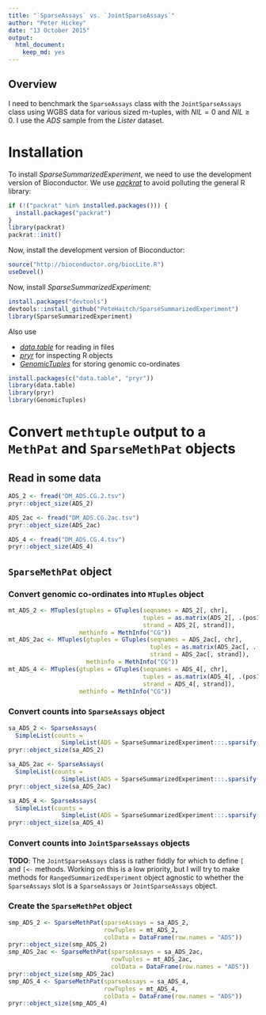 ```yaml
---
title: "`SparseAssays` vs. `JointSparseAssays`"
author: "Peter Hickey"
date: "13 October 2015"
output: 
  html_document: 
    keep_md: yes
---
```


## Overview

I need to benchmark the `SparseAssays` class with the `JointSparseAssays` class using WGBS data for various sized m-tuples, with $NIL = 0$ and $NIL \geq 0$. I use the _ADS_ sample from the _Lister_ dataset.

# Installation

To install _SparseSummarizedExperiment_, we need to use the development version of Bioconductor. We use [_packrat_](https://cran.r-project.org/web/packages/packrat/index.html) to avoid polluting the general R library:

```r
if (!("packrat" %in% installed.packages())) {
  install.packages("packrat")
}
library(packrat)
packrat::init()
```

Now, install the development version of Bioconductor:

```r
source("http://bioconductor.org/biocLite.R")
useDevel()
```

Now, install _SparseSummarizedExperiment_:

```r
install.packages("devtools")
devtools::install_github("PeteHaitch/SparseSummarizedExperiment")
library(SparseSummarizedExperiment)
```

Also use 

- [_data.table_](https://cran.r-project.org/web/packages/data.table/index.html) for reading in files
- [_pryr_](https://cran.r-project.org/web/packages/data.table/index.html) for inspecting R objects
- [_GenomicTuples_](http://bioconductor.org/packages/GenomicTuples/) for storing genomic co-ordinates

```r
install.packages(c("data.table", "pryr"))
library(data.table)
library(pryr)
library(GenomicTuples)
```

# Convert `methtuple` output to a `MethPat` and `SparseMethPat` objects

## Read in some data

```r
ADS_2 <- fread("DM_ADS.CG.2.tsv")
pryr::object_size(ADS_2)

ADS_2ac <- fread("DM_ADS.CG.2ac.tsv")
pryr::object_size(ADS_2ac)

ADS_4 <- fread("DM_ADS.CG.4.tsv")
pryr::object_size(ADS_4)
```

## `SparseMethPat` object

### Convert genomic co-ordinates into `MTuples` object

```r
mt_ADS_2 <- MTuples(gtuples = GTuples(seqnames = ADS_2[, chr],
                                      tuples = as.matrix(ADS_2[, .(pos1, pos2)]),
                                      strand = ADS_2[, strand]),
                    methinfo = MethInfo("CG"))
mt_ADS_2ac <- MTuples(gtuples = GTuples(seqnames = ADS_2ac[, chr],
                                        tuples = as.matrix(ADS_2ac[, .(pos1, pos2)]),
                                        strand = ADS_2ac[, strand]),
                      methinfo = MethInfo("CG"))
mt_ADS_4 <- MTuples(gtuples = GTuples(seqnames = ADS_4[, chr],
                                      tuples = as.matrix(ADS_4[, .(pos1, pos2, pos3, pos4)]),
                                      strand = ADS_4[, strand]),
                    methinfo = MethInfo("CG"))
```

### Convert counts into `SparseAssays` object

```r
sa_ADS_2 <- SparseAssays(
  SimpleList(counts = 
               SimpleList(ADS = SparseSummarizedExperiment:::.sparsify(ADS_2[, .(MM, MU, UM, UU)]))))
pryr::object_size(sa_ADS_2)

sa_ADS_2ac <- SparseAssays(
  SimpleList(counts = 
               SimpleList(ADS = SparseSummarizedExperiment:::.sparsify(ADS_2ac[, .(MM, MU, UM, UU)]))))
pryr::object_size(sa_ADS_2ac)

sa_ADS_4 <- SparseAssays(
  SimpleList(counts = 
               SimpleList(ADS = SparseSummarizedExperiment:::.sparsify(ADS_4[, .(MMMM, MMMU, MMUM, MMUU, MUMM, MUMU, MUUM, MUUU, UMMM, UMMU, UMUM, UMUU, UUMM, UUMU, UUUM, UUUU)]))))
pryr::object_size(sa_ADS_4)
```


### Convert counts into `JointSparseAssays` objects

__TODO__: The `JointSparseAssays` class is rather fiddly for which to define `[` and `[<-` methods. Working on this is a low priority, but I will try to make methods for `RangedSummarizedExperiment` object agnostic to whether the `SparseAssays` slot is a `SparseAssays` or `JointSparseAssays` object.

### Create the `SparseMethPet` object

```r
smp_ADS_2 <- SparseMethPat(sparseAssays = sa_ADS_2, 
                           rowTuples = mt_ADS_2,
                           colData = DataFrame(row.names = "ADS"))
pryr::object_size(smp_ADS_2)
smp_ADS_2ac <- SparseMethPat(sparseAssays = sa_ADS_2ac, 
                             rowTuples = mt_ADS_2ac,
                             colData = DataFrame(row.names = "ADS"))
pryr::object_size(smp_ADS_2ac)
smp_ADS_4 <- SparseMethPat(sparseAssays = sa_ADS_4, 
                           rowTuples = mt_ADS_4,
                           colData = DataFrame(row.names = "ADS"))
pryr::object_size(smp_ADS_4)
```
